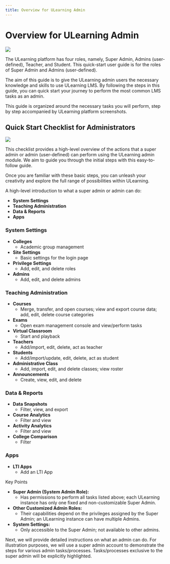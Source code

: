 ```yaml
--- 
title: Overview for ULearning Admin 
--- 
```



# Overview for ULearning Admin 

![](/img/ulearning/admin/overview01.png)

The ULearning platform has four roles, namely, Super Admin, Admins (user-defined), Teacher, and Student. This quick-start user guide is for the roles of Super Admin and Admins (user-defined).

The aim of this guide is to give the ULearning admin users the necessary knowledge and skills to use ULearning LMS. By following the steps in this guide, you can quick start your journey to perform the most common LMS tasks as an admin.

This guide is organized around the necessary tasks you will perform, step by step accompanied by ULearning platform screenshots.



## Quick Start Checklist for Administrators

![](/img/ulearning/admin/overview02.png)

This checklist provides a high-level overview of the actions that a super admin or admin (user-defined) can perform using the ULearning admin module. We aim to guide you through the initial steps with this easy-to-follow guide.

Once you are familiar with these basic steps, you can unleash your creativity and explore the full range of possibilities within ULearning.

A high-level introduction to what a super admin or admin can do:

- **System Settings**
- **Teaching Administration**
- **Data & Reports**
- **Apps**

### System Settings

- **Colleges**
  - Academic group management
- **Site Settings**
  - Basic settings for the login page
- **Privilege Settings**
  - Add, edit, and delete roles
- **Admins**
  - Add, edit, and delete admins

### Teaching Administration

- **Courses**
  - Merge, transfer, and open courses; view and export course data; add, edit, delete course categories
- **Exams**
  - Open exam management console and view/perform tasks
- **Virtual Classroom**
  - Start and playback
- **Teachers**
  - Add/import, edit, delete, act as teacher
- **Students**
  - Add/import/update, edit, delete, act as student
- **Administrative Class**
  - Add, import, edit, and delete classes; view roster
- **Announcements**
  - Create, view, edit, and delete

### Data & Reports

- **Data Snapshots**
  - Filter, view, and export
- **Course Analytics**
  - Filter and view
- **Activity Analytics**
  - Filter and view
- **College Comparison**
  - Filter

### Apps

- **LTI Apps**
  - Add an LTI App


Key Points

- **Super Admin (System Admin Role):**
  - Has permissions to perform all tasks listed above; each ULearning instance has only one fixed and non-customizable Super Admin.
- **Other Customized Admin Roles:**
  - Their capabilities depend on the privileges assigned by the Super Admin; an ULearning instance can have multiple Admins.
- **System Settings:**
  - Only accessible to the Super Admin; not available to other admins.

Next, we will provide detailed instructions on what an admin can do. For illustration purposes, we will use a super admin account to demonstrate the steps for various admin tasks/processes. Tasks/processes exclusive to the super admin will be explicitly highlighted.